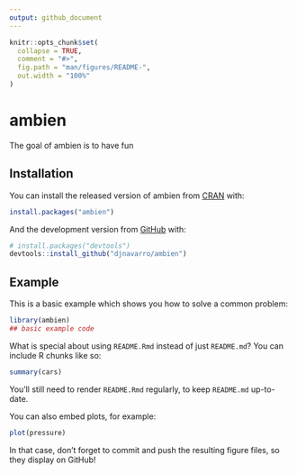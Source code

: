 ```yaml
---
output: github_document
---
```


<!-- README.md is generated from README.Rmd. Please edit that file -->

```r
knitr::opts_chunk$set(
  collapse = TRUE,
  comment = "#>",
  fig.path = "man/figures/README-",
  out.width = "100%"
)
```
# ambien

<!-- badges: start -->
<!-- badges: end -->

The goal of ambien is to have fun

## Installation

You can install the released version of ambien from [CRAN](https://CRAN.R-project.org) with:

``` r
install.packages("ambien")
```

And the development version from [GitHub](https://github.com/) with:

``` r
# install.packages("devtools")
devtools::install_github("djnavarro/ambien")
```
## Example

This is a basic example which shows you how to solve a common problem:

```r
library(ambien)
## basic example code
```

What is special about using `README.Rmd` instead of just `README.md`? You can include R chunks like so:

```r
summary(cars)
```

You'll still need to render `README.Rmd` regularly, to keep `README.md` up-to-date.

You can also embed plots, for example:

```r
plot(pressure)
```

In that case, don't forget to commit and push the resulting figure files, so they display on GitHub!
